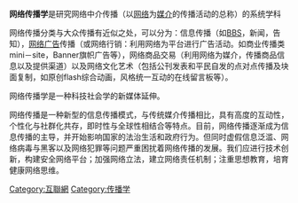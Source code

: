 {{expert|subject=傳播學}}
{{NoteTA
|G1=IT
}}
'''网络传播学'''是研究网络中介传播（以[[互聯網|网络]]为[[傳播媒體|媒介]]的传播活动的总称）的系统学科

网络传播分类与大众传播有近似之处，可以分为：信息传播（如[[BBS|BBS]]，新闻，告知），[[网络广告|网络广告]]传播（或网络行销：利用网络为平台进行广告活动。如商业传播类mini－site，Banner旗帜广告等），网络商品交易（利用网络为媒介，传播商品信息以及提供渠道）以及网络文化艺术（包括公刊发表和平民自发的点对点传播及块面复制，如原创flash综合动画，风格统一互动的在线留言板等）。

网络传播学是一种科技社会学的新媒体延伸。

网络传播是一种新型的信息传播模式，与传统媒介传播相比，具有高度的互动性，个性化与社群化共存，即时性与全球性相结合等特点。目前，网络传播逐渐成为信息传播的主导，并开始影响国家的法治生活和政府行为。但同时虚假信息泛滥、网络病毒与黑客以及网络犯罪等问题严重困扰着网络传播的发展。我们应进行技术创新，构建安全网络平台；加强网络立法，建立网络责任机制；注重思想教育，培育健康网络思维。

[[Category:互聯網|Category:互聯網]]
[[Category:传播学|Category:传播学]]